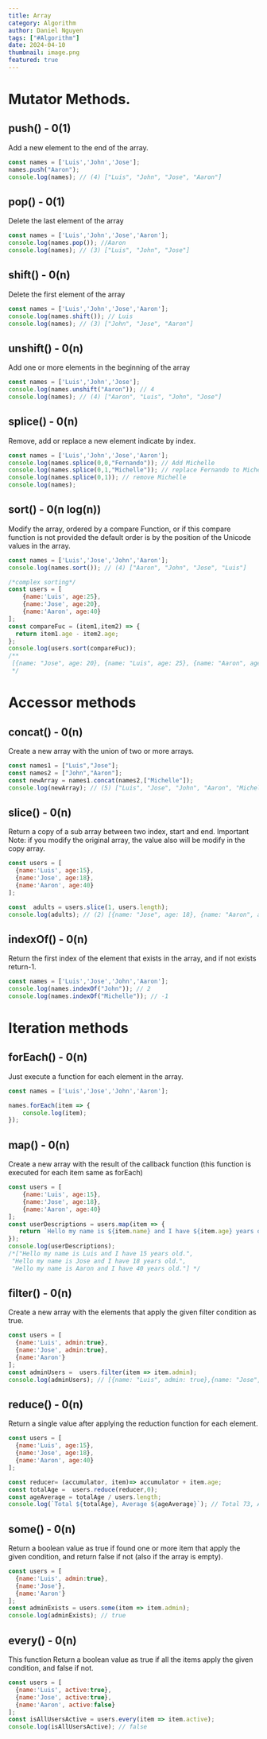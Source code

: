```yaml
---
title: Array
category: Algorithm
author: Daniel Nguyen
tags: ["#Algorithm"]
date: 2024-04-10
thumbnail: image.png
featured: true
---
```


# Mutator Methods.

## push() - 0(1)

Add a new element to the end of the array.

```javascript
const names = ['Luis','John','Jose'];
names.push("Aaron");
console.log(names); // (4) ["Luis", "John", "Jose", "Aaron"]
```

## pop() - 0(1)

Delete the last element of the array

```javascript
const names = ['Luis','John','Jose','Aaron'];
console.log(names.pop()); //Aaron
console.log(names); // (3) ["Luis", "John", "Jose"]
```

## shift() - 0(n)

Delete the first element of the array
 
```javascript
const names = ['Luis','John','Jose','Aaron'];
console.log(names.shift()); // Luis
console.log(names); // (3) ["John", "Jose", "Aaron"]
```

## unshift() - 0(n)

Add one or more elements in the beginning of the array

```javascript
const names = ['Luis','John','Jose'];
console.log(names.unshift("Aaron")); // 4
console.log(names); // (4) ["Aaron", "Luis", "John", "Jose"]
```

## splice() - 0(n)

Remove, add or replace a new element indicate by index.

```javascript
const names = ['Luis','John','Jose','Aaron'];
console.log(names.splice(0,0,"Fernando")); // Add Michelle
console.log(names.splice(0,1,"Michelle")); // replace Fernando to Michelle
console.log(names.splice(0,1)); // remove Michelle
console.log(names);
```

## sort() - 0(n log(n))

Modify the array, ordered by a compare Function, or if this compare function is not provided the default order is by the position of the Unicode values in the array.

```javascript
const names = ['Luis','Jose','John','Aaron'];
console.log(names.sort()); // (4) ["Aaron", "John", "Jose", "Luis"]

/*complex sorting*/
const users = [
    {name:'Luis', age:25},
    {name:'Jose', age:20},
    {name:'Aaron', age:40}
];
const compareFuc = (item1,item2) => {
  return item1.age - item2.age;
};
console.log(users.sort(compareFuc));
/**
 [{name: "Jose", age: 20}, {name: "Luis", age: 25}, {name: "Aaron", age:40}]
 */
```

# Accessor methods

## concat() - 0(n)

Create a new array with the union of two or more arrays.

```javascript
const names1 = ["Luis","Jose"];
const names2 = ["John","Aaron"];
const newArray = names1.concat(names2,["Michelle"]);
console.log(newArray); // (5) ["Luis", "Jose", "John", "Aaron", "Michelle"]
```

## slice() - 0(n)

Return a copy of a sub array between two index, start and end.
Important Note: if you modify the original array, the value also will be modify in the copy array.

```javascript
const users = [
  {name:'Luis', age:15},
  {name:'Jose', age:18},
  {name:'Aaron', age:40}
];

const  adults = users.slice(1, users.length);
console.log(adults); // (2) [{name: "Jose", age: 18}, {name: "Aaron", age: 40}]
```

## indexOf() - 0(n)

Return the first index of the element that exists in the array, and if not exists return-1.

```javascript
const names = ['Luis','Jose','John','Aaron'];
console.log(names.indexOf("John")); // 2
console.log(names.indexOf("Michelle")); // -1
```

# Iteration methods

## forEach() - 0(n)

Just execute a function for each element in the array.

```javascript
const names = ['Luis','Jose','John','Aaron'];

names.forEach(item => {
    console.log(item);
}); 
```

## map() - 0(n)

Create a new array with the result of the callback function (this function is executed for each item same as forEach)

```javascript
const users = [
    {name:'Luis', age:15},
    {name:'Jose', age:18},
    {name:'Aaron', age:40}
];
const userDescriptions = users.map(item => {
   return `Hello my name is ${item.name} and I have ${item.age} years old.`
});
console.log(userDescriptions); 
/*["Hello my name is Luis and I have 15 years old.",
 "Hello my name is Jose and I have 18 years old.",
 "Hello my name is Aaron and I have 40 years old."] */
```

## filter() - 0(n)

Create a new array with the elements that apply the given filter condition as true.

```javascript
const users = [
  {name:'Luis', admin:true},
  {name:'Jose', admin:true},
  {name:'Aaron'}
];
const adminUsers =  users.filter(item => item.admin);
console.log(adminUsers); // [{name: "Luis", admin: true},{name: "Jose", admin: true}]
```

## reduce() - 0(n)

Return a single value after applying the reduction function for each element.

```javascript
const users = [
  {name:'Luis', age:15},
  {name:'Jose', age:18},
  {name:'Aaron', age:40}
];

const reducer= (accumulator, item)=> accumulator + item.age;
const totalAge =  users.reduce(reducer,0);
const ageAverage = totalAge / users.length;
console.log(`Total ${totalAge}, Average ${ageAverage}`); // Total 73, Average 24.333333333333332
```

## some() - 0(n)

Return a boolean value as true if found one or more item that apply the given condition, and return false if not (also if the array is empty).

```javascript
const users = [
  {name:'Luis', admin:true},
  {name:'Jose'},
  {name:'Aaron'}
];
const adminExists = users.some(item => item.admin);
console.log(adminExists); // true
```

## every() - 0(n)

This function Return a boolean value as true if all the items apply the given condition, and false if not.

```javascript
const users = [
  {name:'Luis', active:true},
  {name:'Jose', active:true},
  {name:'Aaron', active:false}
];
const isAllUsersActive = users.every(item => item.active);
console.log(isAllUsersActive); // false
```